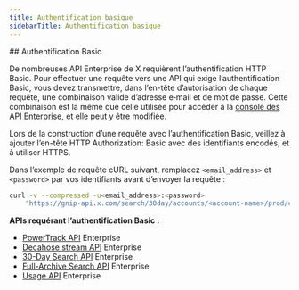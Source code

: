 ```yaml
---
title: Authentification basique
sidebarTitle: Authentification basique
---
```


<div id="basic-authentication">
  ## Authentification Basic
</div>

De nombreuses API Enterprise de X requièrent l’authentification HTTP Basic. Pour effectuer une requête vers une API qui exige l’authentification Basic, vous devez transmettre, dans l’en-tête d’autorisation de chaque requête, une combinaison valide d’adresse e‑mail et de mot de passe. Cette combinaison est la même que celle utilisée pour accéder à la [console des API Enterprise](https://console.gnip.com/), et elle peut y être modifiée.

Lors de la construction d’une requête avec l’authentification Basic, veillez à ajouter l’en-tête HTTP Authorization: Basic avec des identifiants encodés, et à utiliser HTTPS.

Dans l’exemple de requête cURL suivant, remplacez `<email_address>` et `<password>` par vos identifiants avant d’envoyer la requête :

```bash
curl -v --compressed -u<email_address>:<password>
    "https://gnip-api.x.com/search/30day/accounts/<account-name>/prod/counts.json?query=from%3Axdevelopers"
```

**APIs requérant l’authentification Basic :**

- [PowerTrack API](/fr/x-api/enterprise-gnip-2.0/powertrack-api) Enterprise
- [Decahose stream API](http://localhost:3000/x-api/enterprise-gnip-2.0/fundamentals/decahose-api) Enterprise
- [30-Day Search API](/fr/x-api/enterprise-gnip-2.0/fundamentals/search-api) Enterprise
- [Full-Archive Search API](/fr/x-api/enterprise-gnip-2.0/fundamentals/search-api) Enterprise
- [Usage API](/fr/x-api/enterprise-gnip-2.0/fundamentals/usage) Enterprise